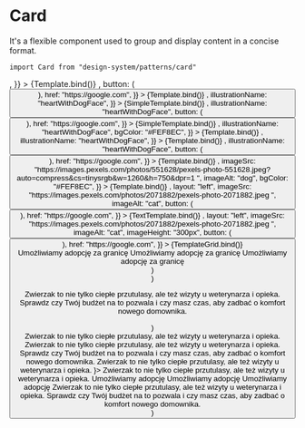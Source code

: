 

<Meta title="Patterns/Card" component={Card} />

# Card

It's a flexible component used to group and display content in a concise format.

`import Card from "design-system/patterns/card"`

<Canvas>
  <Story
    name="Overview - simple"
    args={{
      title: <Title text="Porozmawiaj" />,
    }}
  >
    {Template.bind()}
  </Story>
</Canvas>

<Canvas>
  <Story
    name="Overview - simple with button"
    args={{
      title: <Title text="Porozmawiaj" />,
      button: (
        <Button
          text="Button"
          variant="text"
          color="primary"
          iconEnd="arrowRight"
        />
      ),
      href: "https://google.com",
    }}
  >
    {Template.bind()}
  </Story>
</Canvas>

<Canvas>
  <Story
    name="Overview - no text"
    args={{
      title: <Title text="Porozmawiaj" />,
      illustrationName: "heartWithDogFace",
    }}
  >
    {SimpleTemplate.bind()}
  </Story>
</Canvas>

<Canvas>
  <Story
    name="Overview - no text, with button"
    args={{
      title: <Title text="Porozmawiaj" />,
      illustrationName: "heartWithDogFace",
      button: (
        <Button
          text="Button"
          variant="text"
          color="primary"
          iconEnd="arrowRight"
        />
      ),
      href: "https://google.com",
    }}
  >
    {SimpleTemplate.bind()}
  </Story>
</Canvas>

<Canvas>
  <Story
    name="Overview - illustration and background"
    args={{
      title: <Title text="Porozmawiaj" />,
      illustrationName: "heartWithDogFace",
      bgColor: "#FEF8EC",
    }}
  >
    {Template.bind()}
  </Story>
</Canvas>

<Canvas>
  <Story
    name="Overview - illustration"
    args={{
      title: <Title text="Porozmawiaj" />,
      illustrationName: "heartWithDogFace",
    }}
  >
    {Template.bind()}
  </Story>
</Canvas>

<Canvas>
  <Story
    name="Overview - illustration and button"
    args={{
      title: <Title text="Porozmawiaj" />,
      illustrationName: "heartWithDogFace",
      button: (
        <Button
          text="Wejdź"
          variant="border"
          color="primary"
          iconEnd="arrowRight"
        />
      ),
      href: "https://google.com",
    }}
  >
    {Template.bind()}
  </Story>
</Canvas>

<Canvas>
  <Story
    name="Overview - image"
    args={{
      title: <Title text="Porozmawiaj" iconEnd="dog" badge="Szczeniak" />,
      imageSrc:
        "https://images.pexels.com/photos/551628/pexels-photo-551628.jpeg?auto=compress&cs=tinysrgb&w=1260&h=750&dpr=1 ",
      imageAlt: "dog",
      bgColor: "#FEF8EC",
    }}
  >
    {Template.bind()}
  </Story>
</Canvas>

<Canvas>
  <Story
    name="Overview - image and button"
    args={{
      title: <Title text="Porozmawiaj" iconEnd="cat" badge="Kot" />,
      layout: "left",
      imageSrc:
        "https://images.pexels.com/photos/2071882/pexels-photo-2071882.jpeg ",
      imageAlt: "cat",
      button: (
        <Button
          text="Wejdź"
          variant="fill"
          color="primary"
          iconEnd="chevronRight"
        />
      ),
      href: "https://google.com",
    }}
  >
    {TextTemplate.bind()}
  </Story>
</Canvas>

<Canvas>
  <Story
    name="Cards grid"
    args={{
      title: <Title text="Mini" iconEnd="dog" badge="Młodziak" />,
      layout: "left",
      imageSrc:
        "https://images.pexels.com/photos/2071882/pexels-photo-2071882.jpeg ",
      imageAlt: "cat",
      imageHeight: "300px",
      button: (
        <Button
          text="Poznaj mnie lepiej"
          variant="textLine"
          color="primary"
          size="medium"
          iconEnd="chevronRight"
        />
      ),
      href: "https://google.com",
    }}
  >
    {TemplateGrid.bind()}
  </Story>
</Canvas>

<ArgsTable />

  <div
    style={{
      width: "40%",
    }}
  >
    <Card {...args}>
      <List gap={8}>
        <ListItem variant="primary" iconName="check">
          Umożliwiamy adopcję za granicę
        </ListItem>
        <ListItem variant="gray" iconName="check">
          Umożliwiamy adopcję za granicę
        </ListItem>
        <ListItem variant="gray" iconName="check">
          Umożliwiamy adopcję za granicę
        </ListItem>
      </List>
    </Card>
  </div>
)

  <div
    style={{
      width: "40%",
    }}
  >
    <Card {...args} />
  </div>
)

  <div
    style={{
      width: "40%",
    }}
  >
    <Card {...args}>
      <p>
        Zwierzak to nie tylko ciepłe przutulasy, ale też wizyty u weterynarza i
        opieka. Sprawdz czy Twój budżet na to pozwala i czy masz czas, aby
        zadbać o komfort nowego domownika.
      </p>
    </Card>
  </div>
)

  <div
    style={{
      maxWidth: "1260px",
      display: "grid",
      gridTemplateColumns: "repeat(3, 1fr)",
      alignItems: "start",
      gap: "40px",
    }}
  >
    <Card
      {...args}
      imageSrc="https://images.pexels.com/photos/39317/chihuahua-dog-puppy-cute-39317.jpeg?auto=compress&cs=tinysrgb&w=1260&h=750&dpr=1"
    >
      <Typography variant="bodySmall">
        Zwierzak to nie tylko ciepłe przutulasy, ale też wizyty u weterynarza i
        opieka.
      </Typography>
    </Card>
    <Card
      {...args}
      imageSrc="https://images.pexels.com/photos/1254140/pexels-photo-1254140.jpeg?auto=compress&cs=tinysrgb&w=1260&h=750&dpr=1"
    >
      <Typography variant="bodySmall">
        Zwierzak to nie tylko ciepłe przutulasy, ale też wizyty u weterynarza i
        opieka. Sprawdz czy Twój budżet na to pozwala i czy masz czas, aby
        zadbać o komfort nowego domownika.
      </Typography>
    </Card>
    <Card
      {...args}
      imageSrc="https://images.pexels.com/photos/220938/pexels-photo-220938.jpeg?auto=compress&cs=tinysrgb&w=1260&h=750&dpr=1"
    >
      <Typography variant="bodySmall">
        Zwierzak to nie tylko ciepłe przutulasy, ale też wizyty u weterynarza i
        opieka.
      </Typography>
    </Card>
    <Card {...args} title={<Title text="Porozmawiaj" />}>
      <Typography variant="bodySmall">
        Zwierzak to nie tylko ciepłe przutulasy, ale też wizyty u weterynarza i
        opieka.
      </Typography>
    </Card>
    <Card
      {...args}
      imageSrc="https://images.pexels.com/photos/1254140/pexels-photo-1254140.jpeg?auto=compress&cs=tinysrgb&w=1260&h=750&dpr=1"
    >
      <List gap={8}>
        <ListItem variant="primary" iconName="check">
          Umożliwiamy adopcję
        </ListItem>
        <ListItem variant="gray" iconName="check">
          Umożliwiamy adopcję
        </ListItem>
        <ListItem variant="gray" iconName="check">
          Umożliwiamy adopcję
        </ListItem>
      </List>
    </Card>
    <Card {...args}>
      <Typography variant="bodySmall">
        Zwierzak to nie tylko ciepłe przutulasy, ale też wizyty u weterynarza i
        opieka. Sprawdz czy Twój budżet na to pozwala i czy masz czas, aby
        zadbać o komfort nowego domownika.
      </Typography>
    </Card>
  </div>
)
